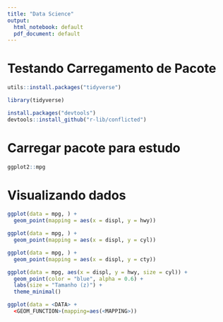 ```yaml
---
title: "Data Science"
output:
  html_notebook: default
  pdf_document: default
---
```


# Testando Carregamento de Pacote

```r
utils::install.packages("tidyverse")

```

```r
library(tidyverse)
```

```r
install.packages("devtools")
devtools::install_github("r-lib/conflicted")
```

# Carregar pacote para estudo 

```r
ggplot2::mpg
```

# Visualizando dados 

```r
ggplot(data = mpg, ) +
  geom_point(mapping = aes(x = displ, y = hwy))
```

```r
ggplot(data = mpg, ) +
  geom_point(mapping = aes(x = displ, y = cyl))
```

```r
ggplot(data = mpg, ) +
  geom_point(mapping = aes(x = displ, y = cty))
```

```r
ggplot(data = mpg, aes(x = displ, y = hwy, size = cyl)) +
  geom_point(color = "blue", alpha = 0.6) +
  labs(size = "Tamanho (z)") +
  theme_minimal()
```

```r
ggplot(data = <DATA> +
  <GEOM_FUNCTION>(mapping=aes(<MAPPING>))
```

